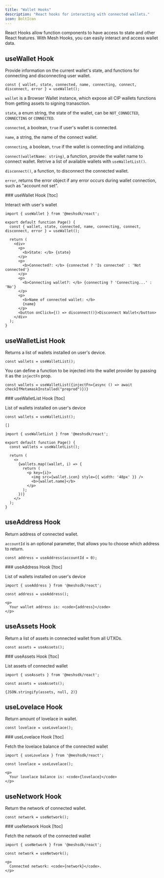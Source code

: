 ```yaml
---
title: "Wallet Hooks"
description: "React hooks for interacting with connected wallets."
icon: BoltIcon
---
```


React Hooks allow function components to have access to state and other React features. With Mesh Hooks, you can easily interact and access wallet data.

## useWallet Hook

Provide information on the current wallet's state, and functions for connecting and disconnecting user wallet.

```tsx
const { wallet, state, connected, name, connecting, connect, disconnect, error } = useWallet();
```

`wallet` is a <Link href="/apis/wallets/browserwallet">Browser Wallet</Link> instance, which expose all CIP wallets functions from getting assets to signing tranasction.

`state`, a enum string, the state of the wallet, can be `NOT_CONNECTED`, `CONNECTING` or `CONNECTED`.

`connected`, a boolean, `true` if user's wallet is connected.

`name`, a string, the name of the connect wallet.

`connecting`, a boolean, `true` if the wallet is connecting and initializing.

`connect(walletName: string)`, a function, provide the wallet name to connect wallet. Retrive a list of available wallets with `useWalletList()`.

`disconnect()`, a function, to disconnect the connected wallet.

`error`, returns the error object if any error occurs during wallet connection, such as "account not set".

<Card>
  ### useWallet Hook [!toc]

  Interact with user's wallet

  ```tsx
  import { useWallet } from '@meshsdk/react';

  export default function Page() {
    const { wallet, state, connected, name, connecting, connect, disconnect, error } = useWallet();

    return (
      <div>
        <p>
          <b>State: </b> {state}
        </p>
        <p>
          <b>Connected?: </b> {connected ? 'Is connected' : 'Not connected'}
        </p>
        <p>
          <b>Connecting wallet?: </b> {connecting ? 'Connecting...' : 'No'}
        </p>
        <p>
          <b>Name of connected wallet: </b>
          {name}
        </p>
        <button onClick={() => disconnect()}>Disconnect Wallet</button>
      </div>
    );
  }
  ```
</Card>


## useWalletList Hook

Returns a list of wallets installed on user's device.

```tsx
const wallets = useWalletList();
```

You can define a function to be injected into the wallet provider by passing it as the `injectFn` prop.

```tsx
const wallets = useWalletList({injectFn={async () => await checkIfMetamaskInstalled("preprod")})}
```

<Card>
  ### useWalletList Hook [!toc]

  List of wallets installed on user's device

  ```tsx
  const wallets = useWalletList();
  ```

  ```tsx
  []
  ```

  ```tsx
  import { useWalletList } from '@meshsdk/react';

  export default function Page() {
    const wallets = useWalletList();

    return (
      <>
        {wallets.map((wallet, i) => {
          return (
            <p key={i}>
              <img src={wallet.icon} style={{ width: '48px' }} />
              <b>{wallet.name}</b>
            </p>
          );
        })}
      </>
    );
  }
  ```
</Card>


## useAddress Hook

Return address of connected wallet.

`accountId` is an optional parameter, that allows you to choose which address to return.

```tsx
const address = useAddress(accountId = 0);
```

<Card>
  ### useAddress Hook [!toc]

  List of wallets installed on user's device

  ```tsx
  import { useAddress } from '@meshsdk/react';

  const address = useAddress();

  <p>
    Your wallet address is: <code>{address}</code>
  </p>
  ```
</Card>


## useAssets Hook

Return a list of assets in connected wallet from all UTXOs.

```tsx
const assets = useAssets();
```

<Card>
  ### useAssets Hook [!toc]

  List assets of connected wallet

  ```tsx
  import { useAssets } from '@meshsdk/react';

  const assets = useAssets();

  {JSON.stringify(assets, null, 2)}
  ```
</Card>


## useLovelace Hook

Return amount of lovelace in wallet.

```tsx
const lovelace = useLovelace();
```

<Card>
  ### useLovelace Hook [!toc]

  Fetch the lovelace balance of the connected wallet

  ```tsx
  import { useLovelace } from '@meshsdk/react';

  const lovelace = useLovelace();

  <p>
    Your lovelace balance is: <code>{lovelace}</code>
  </p>
  ```
</Card>


## useNetwork Hook

Return the network of connected wallet.

```tsx
const network = useNetwork();
```

<Card>
  ### useNetwork Hook [!toc]

  Fetch the network of the connected wallet

  ```tsx
  import { useNetwork } from '@meshsdk/react';

  const network = useNetwork();

  <p>
    Connected network: <code>{network}</code>.
  </p>
  ```
</Card>